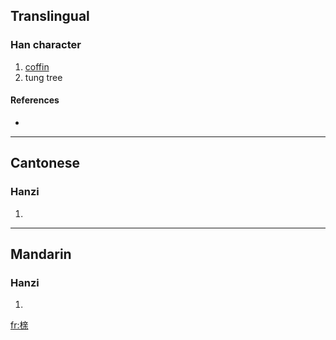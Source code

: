{{also|櫬}}
==Translingual==

===Han character===
{{Han char|rn=75|rad=木|as=09|sn=13|four=|canj=木卜廿木 (DYTD)}}

# [[coffin]]
# tung tree

====References====
* {{Han ref|kx=0542.191|hdz=21254.180|uh=6987|ud=27015}}

----

==Cantonese==

===Hanzi===
{{yue-hanzi|jyut=|y=chan3|tra=櫬}}

# {{defn|Cantonese}}

----

==Mandarin==

===Hanzi===
{{cmn-hanzi|tra=櫬|pin=[[chèn]] ([[chen4]])|wg=ch'en<sup>4</sup>}}

# {{defn|Mandarin}}

[[fr:榇]]